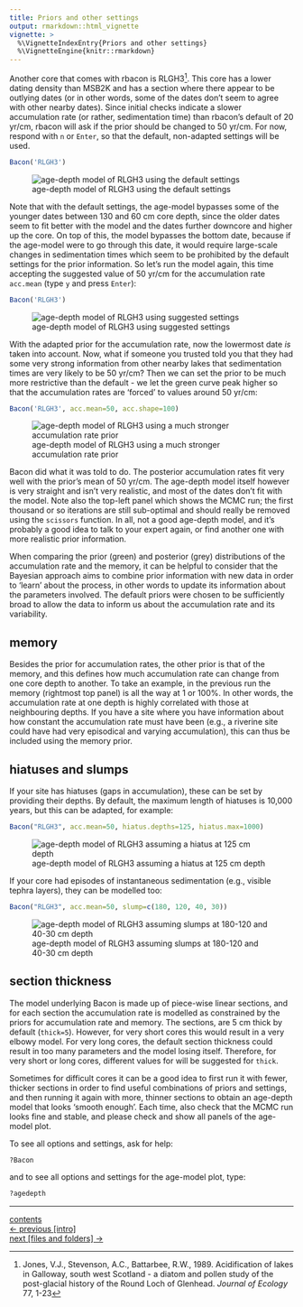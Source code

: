 ```yaml
---
title: Priors and other settings
output: rmarkdown::html_vignette
vignette: >
  %\VignetteIndexEntry{Priors and other settings}
  %\VignetteEngine{knitr::rmarkdown}
---
```


Another core that comes with rbacon is RLGH3[^1]. This core has a lower dating density than MSB2K and has a section where there appear to be outlying dates (or in other words, some of the dates don't seem to agree with other nearby dates). Since initial checks indicate a slower accumulation rate (or rather, sedimentation time) than rbacon's default of 20 yr/cm, rbacon will ask if the prior should be changed to 50 yr/cm. For now, respond with `n` or `Enter`, so that the default, non-adapted settings will be used.

```R
Bacon('RLGH3')
```

![age-depth model of RLGH3 using the default settings](./images/RLGH3_default.png)

Note that with the default settings, the age-model bypasses some of the younger dates between 130 and 60 cm core depth, since the older dates seem to fit better with the model and the dates further downcore and higher up the core. On top of this, the model bypasses the bottom date, because if the age-model were to go through this date, it would require large-scale changes in sedimentation times which seem to be prohibited by the default settings for the prior information. So let's run the model again, this time accepting the suggested value of 50 yr/cm for the accumulation rate `acc.mean` (type `y` and press `Enter`):

```R
Bacon('RLGH3')
```

![age-depth model of RLGH3 using suggested settings](./images/RLGH3_50yrcm.png)

With the adapted prior for the accumulation rate, now the lowermost date *is* taken into account. Now, what if someone you trusted told you that they had some very strong information from other nearby lakes that sedimentation times are very likely to be 50 yr/cm? Then we can set the prior to be much more restrictive than the default - we let the green curve peak higher so that the accumulation rates are 'forced' to values around 50 yr/cm:

```R
Bacon('RLGH3', acc.mean=50, acc.shape=100)
```

![age-depth model of RLGH3 using a much stronger accumulation rate prior](./images/RLGH3_50yrcm_strong.png)

Bacon did what it was told to do. The posterior accumulation rates fit very well with the prior's mean of 50 yr/cm. The age-depth model itself however is very straight and isn't very realistic, and most of the dates don't fit with the model. Note also the top-left panel which shows the MCMC run; the first thousand or so iterations are still sub-optimal and should really be removed using the `scissors` function. In all, not a good age-depth model, and it's probably a good idea to talk to your expert again, or find another one with more realistic prior information.

When comparing the prior (green) and posterior (grey) distributions of the accumulation rate and the memory, it can be helpful to consider that the Bayesian approach aims to combine prior information with new data in order to 'learn' about the process, in other words to update its information about the parameters involved. The default priors were chosen to be sufficiently broad to allow the data to inform us about the accumulation rate and its variability.

## memory

Besides the prior for accumulation rates, the other prior is that of the memory, and this defines how much accumulation rate can change from one core depth to another. To take an example, in the previous run the memory (rightmost top panel) is all the way at 1 or 100%. In other words, the accumulation rate at one depth is highly correlated with those at neighbouring depths. If you have a site where you have information about how constant the accumulation rate must have been (e.g., a riverine site could have had very episodical and varying accumulation), this can thus be included using the memory prior.

## hiatuses and slumps

If your site has hiatuses (gaps in accumulation), these can be set by providing their depths. By default, the maximum length of hiatuses is 10,000 years, but this can be adapted, for example:

```r
Bacon("RLGH3", acc.mean=50, hiatus.depths=125, hiatus.max=1000)
```

![age-depth model of RLGH3 assuming a hiatus at 125 cm depth](./images/RLGH3_hiatus.png)

If your core had episodes of instantaneous sedimentation (e.g., visible tephra layers), they can be modelled too:

```r
Bacon("RLGH3", acc.mean=50, slump=c(180, 120, 40, 30))
```

![age-depth model of RLGH3 assuming slumps at 180-120 and 40-30 cm depth](./images/RLGH3_slumps.png)

## section thickness

The model underlying Bacon is made up of piece-wise linear sections, and for each section the accumulation rate is modelled as constrained by the priors for accumulation rate and memory. The sections, are 5 cm thick by default (`thick=5`). However, for very short cores this would result in a very elbowy model. For very long cores, the default section thickness could result in too many parameters and the model losing itself. Therefore, for very short or long cores, different values for will be suggested for `thick`.

Sometimes for difficult cores it can be a good idea to first run it with fewer, thicker sections in order to find useful combinations of priors and settings, and then running it again with more, thinner sections to obtain an age-depth model that looks 'smooth enough'. Each time, also check that the MCMC run looks fine and stable, and please check and show all panels of the age-model plot.

To see all options and settings, ask for help:

```r
?Bacon
```

and to see all options and settings for the age-model plot, type:

```r
?agedepth
```

***

[contents](./contents.html)
<br>
[<- previous [intro]](./intro.html)
<br>
[next [files and folders] ->](./foldersfiles.html)

[^1]: Jones, V.J., Stevenson, A.C., Battarbee, R.W., 1989. Acidification of lakes in Galloway, south west Scotland - a diatom and pollen study of the post-glacial history of the Round Loch of Glenhead. *Journal of Ecology* 77, 1-23
